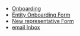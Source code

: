 - [Onboarding](/Entity/Onboarding)
- [Entity Onboarding Form](/Entity/OnboardingForm)
- [New representative Form](/Entity/RepresentativeForm)
- [email Inbox](/Entity/EmailInbox)